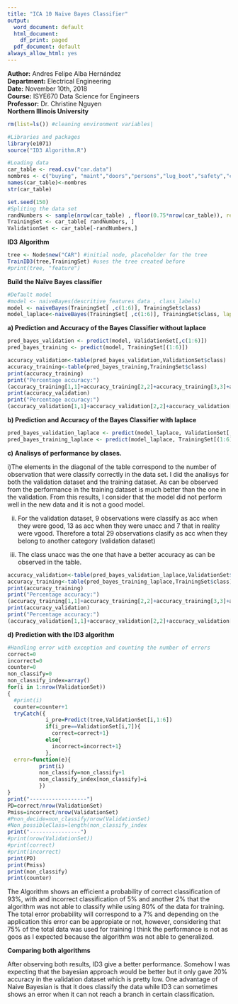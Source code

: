 ```yaml
---
title: "ICA 10 Naive Bayes Classifier"
output:
  word_document: default
  html_document:
    df_print: paged
  pdf_document: default
always_allow_html: yes
---
```

**Author:** Andres Felipe Alba Hernández  
**Department:** Electrical Engineering  
**Date:** November 10th, 2018  
**Course:** ISYE670 Data Science for Engineers  
**Professor:** Dr. Christine Nguyen  
**Northern Illinois University** 

```r
rm(list=ls()) #cleaning environment variables|
```


```r
#Libraries and packages
library(e1071)
source("ID3 Algorithm.R")
```

```r
#Loading data
car_table <- read.csv("car.data")
nombres <- c("buying", "maint","doors","persons","lug_boot","safety","class")
names(car_table)<-nombres
str(car_table)
```

```r
set.seed(150)
#Spliting the data set
randNumbers <- sample(nrow(car_table) , floor(0.75*nrow(car_table)), replace = FALSE)
TrainingSet <- car_table[ randNumbers, ]
ValidationSet <- car_table[-randNumbers,]
```

**ID3 Algorithm**
```r
tree <- Node$new("CAR") #initial node, placeholder for the tree
TrainID3(tree,TrainingSet) #uses the tree created before 
#print(tree, "feature")
```

**Build the Naïve Bayes classifier**
```r
#Default model
#model <- naiveBayes(descritive_features_data , class_labels)
model <- naiveBayes(TrainingSet[ ,c(1:6)], TrainingSet$class)
model_laplace<-naiveBayes(TrainingSet[ ,c(1:6)], TrainingSet$class, laplace = 1)
```

**a) Prediction and Accuracy of the Bayes Classifier without laplace**

```r
pred_bayes_validation <- predict(model, ValidationSet[,c(1:6)])
pred_bayes_training <- predict(model, TrainingSet[(1:6)])
```

```r
accuracy_validation<-table(pred_bayes_validation,ValidationSet$class)
accuracy_training<-table(pred_bayes_training,TrainingSet$class)
print(accuracy_training)
print("Percentage accuracy:")
(accuracy_training[1,1]+accuracy_training[2,2]+accuracy_training[3,3]+accuracy_training[4,4])/sum(accuracy_training)
print(accuracy_validation)
print("Percentage accuracy:")
(accuracy_validation[1,1]+accuracy_validation[2,2]+accuracy_validation[3,3]+accuracy_validation[4,4])/sum(accuracy_training)
```

**b) Prediction and Accuracy of the Bayes Classifier with laplace**

```r
pred_bayes_validation_laplace <- predict(model_laplace, ValidationSet[,c(1:6)])
pred_bayes_training_laplace <- predict(model_laplace, TrainingSet[(1:6)])
```


**c) Analisys of performance by clases.**

i)The elements in the diagonal of the table correspond to the number of observation that were classify correctly in the data set. I did the analisys for both the validation dataset and the training dataset. As can be observed from the performance in the training dataset is much better than the one in the validation. From this results, I consider that the model did not perform well in the new data and it is not a good model. 

ii) For the validation dataset, 9 observations were classify as acc when they were good, 13 as acc when they were unacc and 7 that in reality were vgood. Therefore a total 29 observations clasify as acc when they belong to another category (validation dataset)

iii) The class unacc was the one that have a better accuracy as can be observed in the table. 



```r
accuracy_validation<-table(pred_bayes_validation_laplace,ValidationSet$class)
accuracy_training<-table(pred_bayes_training_laplace,TrainingSet$class)
print(accuracy_training)
print("Percentage accuracy:")
(accuracy_training[1,1]+accuracy_training[2,2]+accuracy_training[3,3]+accuracy_training[4,4])/sum(accuracy_training)
print(accuracy_validation)
print("Percentage accuracy:")
(accuracy_validation[1,1]+accuracy_validation[2,2]+accuracy_validation[3,3]+accuracy_validation[4,4])/sum(accuracy_training)
```

**d) Prediction with the ID3 algorithm**

```r
#Handling error with exception and counting the number of errors
correct=0
incorrect=0
counter=0
non_classify=0
non_classify_index=array()
for(i in 1:nrow(ValidationSet)) 
{
  #print(i)
  counter=counter+1
  tryCatch({
            i_pre=Predict(tree,ValidationSet[i,1:6])
            if(i_pre==ValidationSet[i,7]){
              correct=correct+1}
            else{
              incorrect=incorrect+1}
            }, 
  error=function(e){
          print(i)
          non_classify=non_classify+1
          non_classify_index[non_classify]=i
          })
}
print("------------------")
PD=correct/nrow(ValidationSet)
Pmiss=incorrect/nrow(ValidationSet)
#Pnon_decide=non_classify/nrow(ValidationSet)
#Non_possibleClass=length(non_classify_index
print("----------------")
#print(nrow(ValidationSet))
#print(correct)
#print(incorrect)
print(PD)
print(Pmiss)
print(non_classify)
print(counter)
```

The Algorithm shows an efficient a probability of correct classification of 93%, with and incorrect classification of 5% and another 2% that the algorithm was not able to classify while using 80% of the data for training. The total error probability will correspond to a 7% and depending on the application this error can be appropiate or not, however, considering that 75% of the total data was used for training I think the performance is not as goos as I expected because the algorithm was not able to generalized. 


**Comparing both algorithms**

After observing both results, ID3 give a better performance. Somehow I was expecting that the bayesian approach would be better but it only gave 20% accuracy in the validation dataset which is pretty low. One advantage of Naive Bayesian is that it does classify the data while ID3 can sometimes shows an error when it can not reach a branch in certain classification. 

